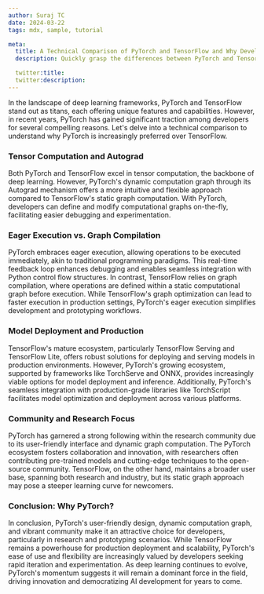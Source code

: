 ```yaml
---
author: Suraj TC
date: 2024-03-22
tags: mdx, sample, tutorial

meta:
  title: A Technical Comparison of PyTorch and TensorFlow and Why Developers Lean Towards PyTorch
  description: Quickly grasp the differences between PyTorch and TensorFlow. Explore computation, execution, deployment, and community support. Understand why PyTorch's dynamic graphs and TensorFlow's production focus cater to diverse needs.

  twitter:title:
  twitter:description:
---
```


In the landscape of deep learning frameworks, PyTorch and TensorFlow stand out as titans, each offering unique features and capabilities. However, in recent years, PyTorch has gained significant traction among developers for several compelling reasons. Let's delve into a technical comparison to understand why PyTorch is increasingly preferred over TensorFlow.

### Tensor Computation and Autograd

Both PyTorch and TensorFlow excel in tensor computation, the backbone of deep learning. However, PyTorch's dynamic computation graph through its Autograd mechanism offers a more intuitive and flexible approach compared to TensorFlow's static graph computation. With PyTorch, developers can define and modify computational graphs on-the-fly, facilitating easier debugging and experimentation.

### Eager Execution vs. Graph Compilation

PyTorch embraces eager execution, allowing operations to be executed immediately, akin to traditional programming paradigms. This real-time feedback loop enhances debugging and enables seamless integration with Python control flow structures. In contrast, TensorFlow relies on graph compilation, where operations are defined within a static computational graph before execution. While TensorFlow's graph optimization can lead to faster execution in production settings, PyTorch's eager execution simplifies development and prototyping workflows.

### Model Deployment and Production

TensorFlow's mature ecosystem, particularly TensorFlow Serving and TensorFlow Lite, offers robust solutions for deploying and serving models in production environments. However, PyTorch's growing ecosystem, supported by frameworks like TorchServe and ONNX, provides increasingly viable options for model deployment and inference. Additionally, PyTorch's seamless integration with production-grade libraries like TorchScript facilitates model optimization and deployment across various platforms.

### Community and Research Focus

PyTorch has garnered a strong following within the research community due to its user-friendly interface and dynamic graph computation. The PyTorch ecosystem fosters collaboration and innovation, with researchers often contributing pre-trained models and cutting-edge techniques to the open-source community. TensorFlow, on the other hand, maintains a broader user base, spanning both research and industry, but its static graph approach may pose a steeper learning curve for newcomers.

### Conclusion: Why PyTorch?

In conclusion, PyTorch's user-friendly design, dynamic computation graph, and vibrant community make it an attractive choice for developers, particularly in research and prototyping scenarios. While TensorFlow remains a powerhouse for production deployment and scalability, PyTorch's ease of use and flexibility are increasingly valued by developers seeking rapid iteration and experimentation. As deep learning continues to evolve, PyTorch's momentum suggests it will remain a dominant force in the field, driving innovation and democratizing AI development for years to come.

